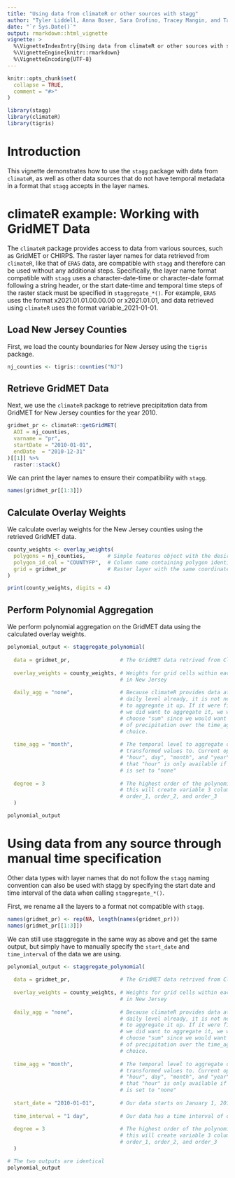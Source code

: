 ```yaml
---
title: "Using data from climateR or other sources with stagg"
author: "Tyler Liddell, Anna Boser, Sara Orofino, Tracey Mangin, and Tamma Carleton"
date: "`r Sys.Date()`"
output: rmarkdown::html_vignette
vignette: >
  %\VignetteIndexEntry{Using data from climateR or other sources with stagg}
  %\VignetteEngine{knitr::rmarkdown}
  %\VignetteEncoding{UTF-8}
---
```


```r
knitr::opts_chunk$set(
  collapse = TRUE,
  comment = "#>"
)
```

```r
library(stagg)
library(climateR)
library(tigris)
```

# Introduction
This vignette demonstrates how to use the `stagg` package with data from `climateR`, as well as other data sources that do not have temporal metadata in a format that `stagg` accepts in the layer names. 

# climateR example: Working with GridMET Data

The `climateR` package provides access to data from various sources, such as GridMET or CHIRPS. The raster layer names for data retrieved from `climateR`, like that of `ERA5` data, are compatible with `stagg` and therefore can be used without any additional steps. Specifically, the layer name format compatible with `stagg` uses a character-date-time or character-date format following a string header, or the start date-time and temporal time steps of the raster stack must be specified in `staggregate_*()`. For example, `ERA5` uses the format x2021.01.01.00.00.00 or x2021.01.01, and data retrieved using `climateR` uses the format variable_2021-01-01. 

## Load New Jersey Counties
First, we load the county boundaries for New Jersey using the `tigris` package.

```r
nj_counties <- tigris::counties("NJ")
```

## Retrieve GridMET Data
Next, we use the `climateR` package to retrieve precipitation data from GridMET for New Jersey counties for the year 2010.

```r
gridmet_pr <- climateR::getGridMET(
  AOI = nj_counties,
  varname = "pr",
  startDate = "2010-01-01",
  endDate  = "2010-12-31"
)[[1]] %>% 
  raster::stack()
```

We can print the layer names to ensure their compatibility with `stagg`. 

```r
names(gridmet_pr[[1:3]])
```


## Calculate Overlay Weights
We calculate overlay weights for the New Jersey counties using the retrieved GridMET data.

```r
county_weights <- overlay_weights(
  polygons = nj_counties,       # Simple features object with the desired polygons
  polygon_id_col = "COUNTYFP",  # Column name containing polygon identifiers
  grid = gridmet_pr             # Raster layer with the same coordinate system and spatial resolution as the climate data
)

print(county_weights, digits = 4)
```

## Perform Polynomial Aggregation
We perform polynomial aggregation on the GridMET data using the calculated overlay weights.

```r
polynomial_output <- staggregate_polynomial(
  
  data = gridmet_pr,                # The GridMET data retrived from ClimateR
  
  overlay_weights = county_weights, # Weights for grid cells within each county 
                                    # in New Jersey
  
  daily_agg = "none",               # Because climateR provides data at the 
                                    # daily level already, it is not necessary
                                    # to aggregate it up. If it were finer and
                                    # we did want to aggregate it, we would 
                                    # choose "sum" since we would want the sum 
                                    # of precipitation over the time_agg of 
                                    # choice. 
  
  time_agg = "month",               # The temporal level to aggregate daily 
                                    # transformed values to. Current options are 
                                    # "hour", day", "month", and "year". Note 
                                    # that "hour" is only available if daily_agg
                                    # is set to "none"
  
  degree = 3                        # The highest order of the polynomial. Here 
                                    # this will create variable 3 columns: 
                                    # order_1, order_2, and order_3
  )

polynomial_output
```

# Using data from any source through manual time specification

Other data types with layer names that do not follow the `stagg` naming convention can also be used with stagg by specifying the start date and time interval of the data when calling `staggregate_*()`. 

First, we rename all the layers to a format not compatible with `stagg`.
```r
names(gridmet_pr) <- rep(NA, length(names(gridmet_pr)))
names(gridmet_pr[[1:3]])
```

We can still use staggregate in the same way as above and get the same output, but simply have to manually specify the `start_date` and `time_interval` of the data we are using. 
```r
polynomial_output <- staggregate_polynomial(
  
  data = gridmet_pr,                # The GridMET data retrived from ClimateR
  
  overlay_weights = county_weights, # Weights for grid cells within each county 
                                    # in New Jersey
  
  daily_agg = "none",               # Because climateR provides data at the 
                                    # daily level already, it is not necessary
                                    # to aggregate it up. If it were finer and
                                    # we did want to aggregate it, we would 
                                    # choose "sum" since we would want the sum 
                                    # of precipitation over the time_agg of 
                                    # choice. 
  
  time_agg = "month",               # The temporal level to aggregate daily 
                                    # transformed values to. Current options are 
                                    # "hour", day", "month", and "year". Note 
                                    # that "hour" is only available if daily_agg
                                    # is set to "none"
  
  start_date = "2010-01-01",        # Our data starts on January 1, 2010
  
  time_interval = "1 day",          # Our data has a time interval of one day
  
  degree = 3                        # The highest order of the polynomial. Here 
                                    # this will create variable 3 columns: 
                                    # order_1, order_2, and order_3
  )

# The two outputs are identical
polynomial_output
```
